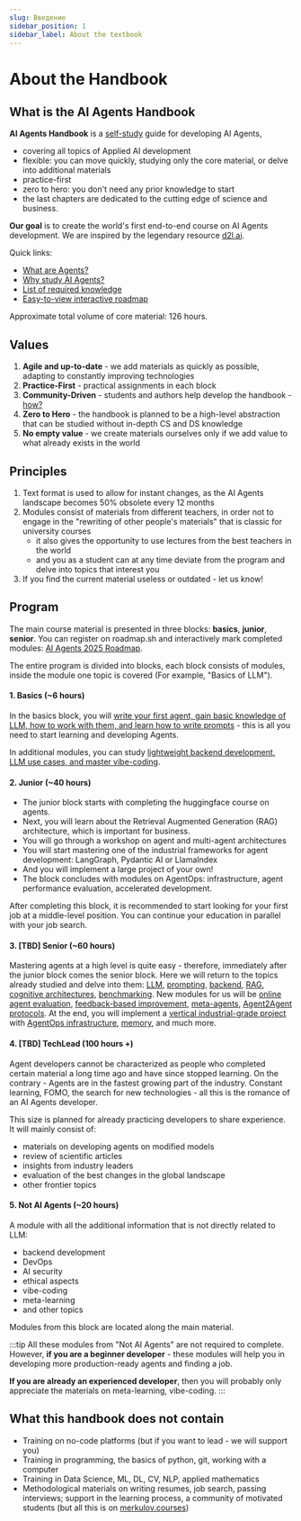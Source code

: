```yaml
---
slug: Введение
sidebar_position: 1
sidebar_label: About the textbook
---
```


# About the Handbook

## What is the AI Agents Handbook

**AI Agents Handbook** is a <u>self-study</u> guide for developing AI Agents,
- covering all topics of Applied AI development
- flexible: you can move quickly, studying only the core material, or delve into additional materials
- practice-first
- zero to hero: you don't need any prior knowledge to start
- the last chapters are dedicated to the cutting edge of science and business.

**Our goal** is to create the world's first end-to-end course on AI Agents development. We are inspired by the legendary resource [d2l.ai](https://d2l.ai/).

Quick links:
- [What are Agents?](start-here/index.mdx)
- [Why study AI Agents?](start-here/motivation.mdx)
- [List of required knowledge](start-here/prerequisites)
- [Easy-to-view interactive roadmap](https://roadmap.sh/r/ai-agents-2025-roadmap)

Approximate total volume of core material: 126 hours.

## Values

1. **Agile and up-to-date** - we add materials as quickly as possible, adapting to constantly improving technologies
2. **Practice-First** - practical assignments in each block
3. **Community-Driven** - students and authors help develop the handbook - [how?](/handbook/contributing)
4. **Zero to Hero** - the handbook is planned to be a high-level abstraction that can be studied without in-depth CS and DS knowledge
5. **No empty value** - we create materials ourselves only if we add value to what already exists in the world

## Principles

1. Text format is used to allow for instant changes, as the AI Agents landscape becomes 50% obsolete every 12 months
2. Modules consist of materials from different teachers, in order not to engage in the "rewriting of other people's materials" that is classic for university courses
    - it also gives the opportunity to use lectures from the best teachers in the world
    - and you as a student can at any time deviate from the program and delve into topics that interest you
3. If you find the current material useless or outdated - let us know!

## Program

The main course material is presented in three blocks: **basics**, **junior**, **senior**. You can register on roadmap.sh and interactively mark completed modules: [AI Agents 2025 Roadmap](https://roadmap.sh/r/ai-agents-2025-roadmap).

The entire program is divided into blocks, each block consists of modules, inside the module one topic is covered (For example, "Basics of LLM").

#### 1. Basics (~6 hours)

In the basics block, you will <u>write your first agent, gain basic knowledge of LLM, how to work with them, and learn how to write prompts</u> - this is all you need to start learning and developing Agents.

In additional modules, you can study <u>lightweight backend development, LLM use cases, and master vibe-coding</u>.

#### 2. Junior (~40 hours)

- The junior block starts with completing the huggingface course on agents.
- Next, you will learn about the Retrieval Augmented Generation (RAG) architecture, which is important for business.
- You will go through a workshop on agent and multi-agent architectures
- You will start mastering one of the industrial frameworks for agent development: LangGraph, Pydantic AI or LlamaIndex
- And you will implement a large project of your own!
- The block concludes with modules on AgentOps: infrastructure, agent performance evaluation, accelerated development.

After completing this block, it is recommended to start looking for your first job at a middle-level position. You can continue your education in parallel with your job search.

#### 3. [TBD] Senior (~60 hours)

Mastering agents at a high level is quite easy - therefore, immediately after the junior block comes the senior block. Here we will return to the topics already studied and delve into them: <u>LLM</u>, <u>prompting</u>, <u>backend</u>, <u>RAG</u>, <u>cognitive architectures</u>, <u>benchmarking</u>. New modules for us will be <u>online agent evaluation</u>, <u>feedback-based improvement</u>, <u>meta-agents</u>, <u>Agent2Agent protocols</u>. At the end, you will implement a <u>vertical industrial-grade project</u> with <u>AgentOps infrastructure</u>, <u>memory</u>, and much more.

#### 4. [TBD] TechLead (100 hours +)

Agent developers cannot be characterized as people who completed certain material a long time ago and have since stopped learning. On the contrary - Agents are in the fastest growing part of the industry. Constant learning, FOMO, the search for new technologies - all this is the romance of an AI Agents developer.

This size is planned for already practicing developers to share experience. It will mainly consist of:
- materials on developing agents on modified models
- review of scientific articles
- insights from industry leaders
- evaluation of the best changes in the global landscape
- other frontier topics

#### 5. Not AI Agents (~20 hours)

A module with all the additional information that is not directly related to LLM:
- backend development
- DevOps
- AI security
- ethical aspects
- vibe-coding
- meta-learning
- and other topics

Modules from this block are located along the main material.

:::tip
All these modules from "Not AI Agents" are not required to complete. However, **if you are a beginner developer** - these modules will help you in developing more production-ready agents and finding a job.

**If you are already an experienced developer**, then you will probably only appreciate the materials on meta-learning, vibe-coding.
:::

## What this handbook does not contain

- Training on no-code platforms (but if you want to lead - we will support you)
- Training in programming, the basics of python, git, working with a computer
- Training in Data Science, ML, DL, CV, NLP, applied mathematics
- Methodological materials on writing resumes, job search, passing interviews; support in the learning process, a community of motivated students (but all this is on [merkulov.courses](https://merkulov.courses))